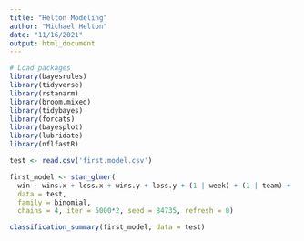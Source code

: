 ```yaml
---
title: "Helton Modeling"
author: "Michael Helton"
date: "11/16/2021"
output: html_document
---
```


```r
# Load packages
library(bayesrules)
library(tidyverse)
library(rstanarm)
library(broom.mixed)
library(tidybayes)
library(forcats)
library(bayesplot)
library(lubridate)
library(nflfastR)
```

```r
test <- read.csv('first.model.csv')
```


```r
first_model <- stan_glmer(
  win ~ wins.x + loss.x + wins.y + loss.y + (1 | week) + (1 | team) + (1 | opp.team),
  data = test,
  family = binomial,
  chains = 4, iter = 5000*2, seed = 84735, refresh = 0)
```

```r
classification_summary(first_model, data = test)
```
